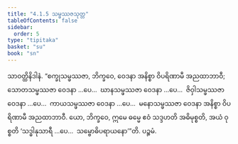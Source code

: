 ```yaml
---
title: "4.1.5 သမ္ဖဿဇသုတ္တ"
tableOfContents: false
sidebar:
  order: 5
type: "tipitaka"
basket: "su"
book: "sn"
---
```



<DynamicBreadcrumb />

<Division number="306" book="sn" e="ch" v="18" p="324">

<Paragraph number="1051" book="sn">
သာဝတ္ထိနိဒါနံ. “စက္ခုသမ္ဖဿဇာ, ဘိက္ခဝေ, ဝေဒနာ အနိစ္စာ ဝိပရိဏာမီ အညထာဘာဝီ; သောတသမ္ဖဿဇာ ဝေဒနာ …ပေ…  ဃာနသမ္ဖဿဇာ ဝေဒနာ …ပေ…  ဇိဝှါသမ္ဖဿဇာ ဝေဒနာ …ပေ…  ကာယသမ္ဖဿဇာ ဝေဒနာ …ပေ…  မနောသမ္ဖဿဇာ ဝေဒနာ အနိစ္စာ ဝိပရိဏာမီ အညထာဘာဝီ. ယော, ဘိက္ခဝေ, ဣမေ ဓမ္မေ ဧဝံ သဒ္ဒဟတိ အဓိမုစ္စတိ, အယံ ဝုစ္စတိ ‘သဒ္ဓါနုသာရီ …ပေ…  သမ္ဗောဓိပရာယနော’”တိ.

</Paragraph>
</Division>

<Paragraph number="1052" type="center" book="sn">
ပဉ္စမံ.
</Paragraph>
